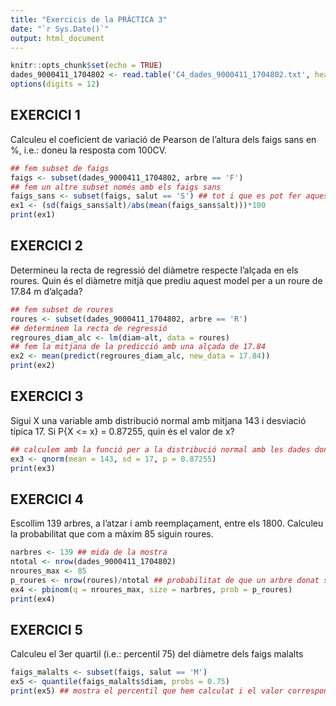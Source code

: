 ---
title: "Exercicis de la PRÀCTICA 3"
date: "`r Sys.Date()`"
output: html_document
---

```{r setup, include=FALSE}
knitr::opts_chunk$set(echo = TRUE)
dades_9000411_1704802 <- read.table('C4_dades_9000411_1704802.txt', header=TRUE, dec='.')
options(digits = 12)

```

## EXERCICI 1

Calculeu el coeficient de variació de Pearson de l'altura dels faigs sans en %, i.e.: doneu la resposta com 100CV.

```{r Ex1}
## fem subset de faigs
faigs <- subset(dades_9000411_1704802, arbre == 'F')
## fem un altre subset només amb els faigs sans
faigs_sans <- subset(faigs, salut == 'S') ## tot i que es pot fer aquest subset directament especificant les dues condicions salut i arbre, d'aquesta manera ja tenim faigs creat per a usos futurs
ex1 <- (sd(faigs_sans$alt)/abs(mean(faigs_sans$alt)))*100
print(ex1)

```


## EXERCICI 2

Determineu la recta de regressió del diàmetre respecte l'alçada en els roures. Quin és el diàmetre mitjà que prediu aquest model per a un roure de 17.84 m d'alçada?

```{r Ex2}
## fem subset de roures
roures <- subset(dades_9000411_1704802, arbre == 'R')
## determinem la recta de regressió
regroures_diam_alc <- lm(diam~alt, data = roures)
## fem la mitjana de la predicció amb una alçada de 17.84
ex2 <- mean(predict(regroures_diam_alc, new_data = 17.84))
print(ex2)
```

## EXERCICI 3

Sigui X una variable amb distribució normal amb mitjana 143 i desviació típica 17. Si P{X <= x} = 0.87255, quin és el valor de x?
```{r Ex3}
## calculem amb la funció per a la distribució normal amb les dades donades
ex3 <- qnorm(mean = 143, sd = 17, p = 0.87255)
print(ex3)
```

## EXERCICI 4
Escollim 139 arbres, a l'atzar i amb reemplaçament, entre els 1800. Calculeu la probabilitat que com a màxim 85 siguin roures.
```{r Ex4}
narbres <- 139 ## mida de la mostra
ntotal <- nrow(dades_9000411_1704802)
nroures_max <- 85 
p_roures <- nrow(roures)/ntotal ## probabilitat de que un arbre donat sigui roure
ex4 <- pbinom(q = nroures_max, size = narbres, prob = p_roures)
print(ex4)
```

## EXERCICI 5

Calculeu el 3er quartil (i.e.: percentil 75) del diàmetre dels faigs malalts
```{r Ex5}
faigs_malalts <- subset(faigs, salut == 'M')
ex5 <- quantile(faigs_malalts$diam, probs = 0.75)
print(ex5) ## mostra el percentil que hem calculat i el valor corresponent
```

